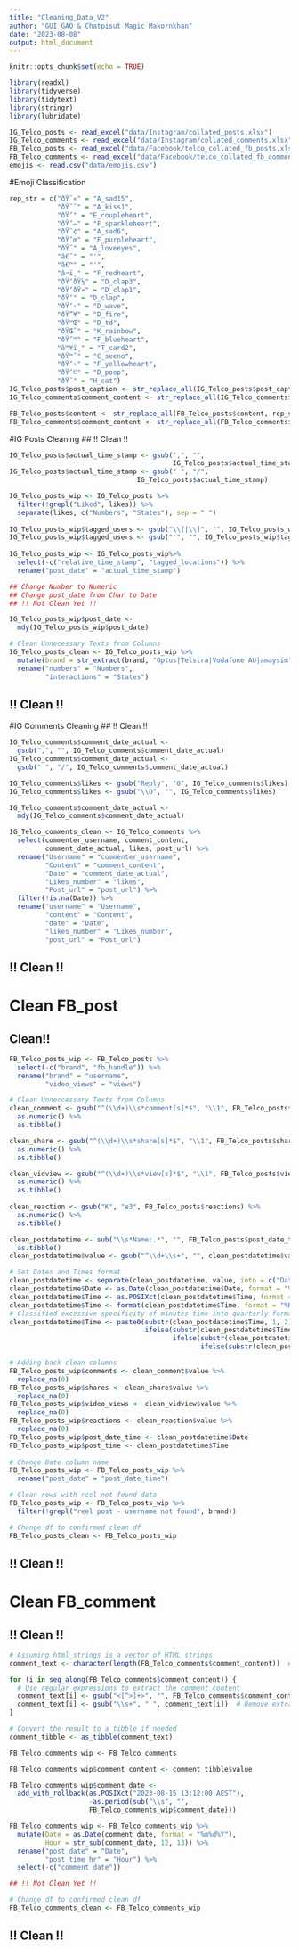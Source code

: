 ```yaml
---
title: "Cleaning_Data_V2"
author: "GUI GAO & Chatpisut Magic Makornkhan"
date: "2023-08-08"
output: html_document
---
```


```r
knitr::opts_chunk$set(echo = TRUE)
```


```r
library(readxl)
library(tidyverse)
library(tidytext)
library(stringr)
library(lubridate)
```


```r
IG_Telco_posts <- read_excel("data/Instagram/collated_posts.xlsx")
IG_Telco_comments <- read_excel("data/Instagram/collated_comments.xlsx")
FB_Telco_posts <- read_excel("data/Facebook/telco_collated_fb_posts.xlsx")
FB_Telco_comments <- read_excel("data/Facebook/telco_collated_fb_comments.xlsx")
emojis <- read.csv("data/emojis.csv")
```


#Emoji Classification
```r
rep_str = c("ðŸ˜«" = "A_sad15",
            "ðŸ˜˜" = "A_kiss1",
            "ðŸ’" = "E_coupleheart",
            "ðŸ’–" = "F_sparkleheart",
            "ðŸ˜¢" = "A_sad6",
            "ðŸ’œ" = "F_purpleheart",
            "ðŸ˜" = "A_loveeyes",
            "â€˜" = "'",
            "â€™" = "'",
            "â¤ï¸" = "F_redheart",
            "ðŸ‘ðŸ½" = "D_clap3",
            "ðŸ‘ðŸ»" = "D_clap1",
            "ðŸ‘" = "D_clap",
            "ðŸ‘‹" = "D_wave",
            "ðŸ”¥" = "D_fire",
            "ðŸ™Œ" = "D_td",
            "ðŸŒˆ" = "K_rainbow",
            "ðŸ’™" = "F_blueheart",
            "â™¥ï¸" = "T_card2",
            "ðŸ™ˆ" = "C_seeno",
            "ðŸ’›" = "F_yellowheart",
            "ðŸ’©" = "D_poop",
            "ðŸˆ" = "H_cat")
IG_Telco_posts$post_caption <- str_replace_all(IG_Telco_posts$post_caption, rep_str)
IG_Telco_comments$comment_content <- str_replace_all(IG_Telco_comments$comment_content, rep_str)

FB_Telco_posts$content <- str_replace_all(FB_Telco_posts$content, rep_str)
FB_Telco_comments$comment_content <- str_replace_all(FB_Telco_comments$comment_content, rep_str)
```



#IG Posts Cleaning
## !! Clean !!
```r
IG_Telco_posts$actual_time_stamp <- gsub(",", "",
                                         IG_Telco_posts$actual_time_stamp)
IG_Telco_posts$actual_time_stamp <- gsub(" ", "/",
                                IG_Telco_posts$actual_time_stamp)

IG_Telco_posts_wip <- IG_Telco_posts %>%
  filter(!grepl("Liked", likes)) %>%
  separate(likes, c("Numbers", "States"), sep = " ")
  
IG_Telco_posts_wip$tagged_users <- gsub("\\[|\\]", "", IG_Telco_posts_wip$tagged_users)
IG_Telco_posts_wip$tagged_users <- gsub("'", "", IG_Telco_posts_wip$tagged_users)
  
IG_Telco_posts_wip <- IG_Telco_posts_wip%>% 
  select(-c("relative_time_stamp", "tagged_locations")) %>% 
  rename("post_date" = "actual_time_stamp")

## Change Number to Numeric
## Change post_date from Char to Date
## !! Not Clean Yet !!

IG_Telco_posts_wip$post_date <-
  mdy(IG_Telco_posts_wip$post_date)

# Clean Unnecessary Texts from Columns 
IG_Telco_posts_clean <- IG_Telco_posts_wip %>%
  mutate(brand = str_extract(brand, "Optus|Telstra|Vodafone AU|amaysim")) %>% 
  rename("numbers" = "Numbers",
         "interactions" = "States")
```
## !! Clean !!


#IG Comments Cleaning
## !! Clean !!
```r

IG_Telco_comments$comment_date_actual <- 
  gsub(",", "", IG_Telco_comments$comment_date_actual)
IG_Telco_comments$comment_date_actual <- 
  gsub(" ", "/", IG_Telco_comments$comment_date_actual)

IG_Telco_comments$likes <- gsub("Reply", "0", IG_Telco_comments$likes)
IG_Telco_comments$likes <- gsub("\\D", "", IG_Telco_comments$likes)

IG_Telco_comments$comment_date_actual <-
  mdy(IG_Telco_comments$comment_date_actual)

IG_Telco_comments_clean <- IG_Telco_comments %>%
  select(commenter_username, comment_content,
         comment_date_actual, likes, post_url) %>%
  rename("Username" = "commenter_username",
         "Content" = "comment_content",
         "Date" = "comment_date_actual",
         "Likes_number" = "likes",
         "Post_url" = "post_url") %>%
  filter(!is.na(Date)) %>% 
  rename("username" = "Username",
         "content" = "Content",
         "date" = "Date",
         "likes_number" = "Likes_number",
         "post_url" = "Post_url")

```
## !! Clean !!



# Clean FB_post
## Clean!!
```r
FB_Telco_posts_wip <- FB_Telco_posts %>% 
  select(-c("brand", "fb_handle")) %>% 
  rename("brand" = "username",
         "video_views" = "views")

# Clean Unneccessary Texts from Columns 
clean_comment <- gsub("^(\\d+)\\s*comment[s]*$", "\\1", FB_Telco_posts$comments) %>% 
  as.numeric() %>% 
  as.tibble()

clean_share <- gsub("^(\\d+)\\s*share[s]*$", "\\1", FB_Telco_posts$shares) %>% 
  as.numeric() %>% 
  as.tibble()

clean_vidview <- gsub("^(\\d+)\\s*view[s]*$", "\\1", FB_Telco_posts$views) %>% 
  as.numeric() %>% 
  as.tibble()
  
clean_reaction <- gsub("K", "e3", FB_Telco_posts$reactions) %>% 
  as.numeric() %>% 
  as.tibble()

clean_postdatetime <- sub("\\s*Name:.*", "", FB_Telco_posts$post_date_time) %>% 
  as.tibble()
clean_postdatetime$value <- gsub("^\\d+\\s+", "", clean_postdatetime$value)

# Set Dates and Times format
clean_postdatetime <- separate(clean_postdatetime, value, into = c("Date", "Time"), sep = " ")
clean_postdatetime$Date <- as.Date(clean_postdatetime$Date, format = "%d/%m/%Y")
clean_postdatetime$Time <- as.POSIXct(clean_postdatetime$Time, format = "%H:%M")
clean_postdatetime$Time <- format(clean_postdatetime$Time, format = "%H:%M")
# Classified excessive specificity of minutes time into quarterly format
clean_postdatetime$Time <- paste0(substr(clean_postdatetime$Time, 1, 2), ":",
                                  ifelse(substr(clean_postdatetime$Time, 4, 5) < 15, "00",
                                         ifelse(substr(clean_postdatetime$Time, 4, 5) < 30, "15",
                                                ifelse(substr(clean_postdatetime$Time, 4, 5) < 45, "30", "45"))))

# Adding back clean columns
FB_Telco_posts_wip$comments <- clean_comment$value %>% 
  replace_na(0)
FB_Telco_posts_wip$shares <- clean_share$value %>% 
  replace_na(0)
FB_Telco_posts_wip$video_views <- clean_vidview$value %>% 
  replace_na(0)
FB_Telco_posts_wip$reactions <- clean_reaction$value %>% 
  replace_na(0)
FB_Telco_posts_wip$post_date_time <- clean_postdatetime$Date
FB_Telco_posts_wip$post_time <- clean_postdatetime$Time
  
# Change Date column name
FB_Telco_posts_wip <- FB_Telco_posts_wip %>% 
  rename("post_date" = "post_date_time")

# Clean rows with reel not found data
FB_Telco_posts_wip <- FB_Telco_posts_wip %>% 
  filter(!grepl("reel post - username not found", brand))

# Change df to confirmed clean df
FB_Telco_posts_clean <- FB_Telco_posts_wip

```
## !! Clean !!


# Clean FB_comment
## !! Clean !!
```r
# Assuming html_strings is a vector of HTML strings
comment_text <- character(length(FB_Telco_comments$comment_content))  # Create an empty vector to store extracted text

for (i in seq_along(FB_Telco_comments$comment_content)) {
  # Use regular expressions to extract the comment content
  comment_text[i] <- gsub("<[^>]+>", "", FB_Telco_comments$comment_content[i])  # Remove HTML tags
  comment_text[i] <- gsub("\\s+", " ", comment_text[i])  # Remove extra spaces
}

# Convert the result to a tibble if needed
comment_tibble <- as_tibble(comment_text)

FB_Telco_comments_wip <- FB_Telco_comments

FB_Telco_comments_wip$comment_content <- comment_tibble$value

FB_Telco_comments_wip$comment_date <-
  add_with_rollback(as.POSIXct("2023-08-15 13:12:00 AEST"),
                    -as.period(sub("\\s", "",
                    FB_Telco_comments_wip$comment_date)))

FB_Telco_comments_wip <- FB_Telco_comments_wip %>%
  mutate(Date = as.Date(comment_date, format = "%m%d%Y"),
         Hour = str_sub(comment_date, 12, 13)) %>% 
  rename("post_date" = "Date",
         "post_time_hr" = "Hour") %>% 
  select(-c("comment_date"))

## !! Not Clean Yet !!

# Change df to confirmed clean df
FB_Telco_comments_clean <- FB_Telco_comments_wip
```
## !! Clean !!



